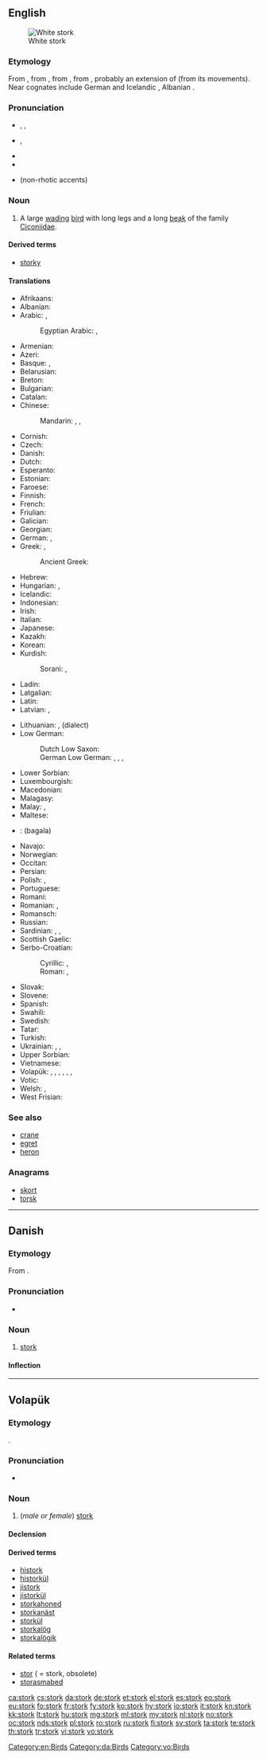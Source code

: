 ==English==
{{wikipedia|dab=stork}}
{{wikispecies|Ciconiidae}}
[[Image:White Stork 3weeks.jpg|thumbnail|right|White stork]]

===Etymology===
From {{etyl|enm|en}} {{term|stork|lang=enm}}, from {{etyl|ang|en}} {{term|storc|lang=ang}}, from {{etyl|gem-pro|en}} {{term/t|gem-pro|*sturkaz}}, from {{etyl|ine-pro|en}} {{term/t|ine-pro|*str̥gos}}, probably an extension of {{term/t|ine-pro|*ster-||stiff}} (from its movements). Near cognates include German {{term|Storch|lang=de}} and Icelandic {{term|storkur|lang=is}}, Albanian {{term|shturë||starling|lang=sq}}.

===Pronunciation===
* {{a|US}} {{enPR|stôrk}}, {{IPA|/stɔrk/}}, {{X-SAMPA|/stOrk/}}
* {{a|UK}} {{IPA|/stɔːk/}}, {{X-SAMPA|/stO:k/}}
* {{audio|en-us-stork.ogg|Audio (US)}}
* {{rhymes|ɔː(r)k}}
* {{homophones|lang=en|stalk}} (non-rhotic accents)

===Noun===
{{en-noun}}

# A large [[wade|wading]] [[bird]] with long legs and a long [[beak]] of the family [[Ciconiidae]].

====Derived terms====
* [[storky]]

====Translations====
{{trans-top|large wading bird}}
* Afrikaans: {{t|af|ooievaar}}
* Albanian: {{t|sq|lejlek}}
* Arabic: {{t|ar|لقلق|tr=laqlaq}}, {{t|ar|بجعة|f|tr=bajaʕa|sc=Arab}}
*: Egyptian Arabic: {{t|arz|لقلق|m|tr=laqlaq|sc=Arab}}, {{t|arz|بجعة|tr=bagaʕa|sc=Arab}}
* Armenian: {{t+|hy|արագիլ|tr=aragil}}
* Azeri: {{t|az|leylək}}
* Basque: {{t+|eu|amiamoko}}, {{t+|eu|zikoina}}
* Belarusian: {{t+|be|бусел|m|tr=búsel|sc=Cyrl}}
* Breton: {{t+|br|c'hwibon}}
* Bulgarian: {{t|bg|щъркел|m|tr=štǎ̀rkel|sc=Cyrl}}
* Catalan: {{t+|ca|cigonya}}
* Chinese:
*: Mandarin: {{t|cmn|鸛|sc=Hani}}, {{t|cmn|鹳|tr=guàn|sc=Hani}}, {{t|cmn|鹳鸟|tr=guànniǎo|sc=Hani}}
* Cornish: {{t|kw|hwibon}}
* Czech: {{t+|cs|čáp|m}}
* Danish: {{t+|da|stork}}
* Dutch: {{t+|nl|ooievaar|m}}
* Esperanto: {{t|eo|cikonio}}
* Estonian: {{t+|et|toonekurg}}
* Faroese: {{t+|fo|storkur}}
* Finnish: {{t+|fi|kattohaikara}}
* French: {{t+|fr|cigogne|f}}
* Friulian: {{t|fur|cicogne}}
* Galician: {{t|gl|cegoña}}
* Georgian: {{t|ka|წერო|tr=cero|sc=Geor}}
* German: {{t+|de|Storch|m}}, {{t+|de|Adebar|m}} {{qualifier|dialectal or poetic}}
* Greek: {{t+|el|πελαργός|tr=pelargós}}, {{t+|el|λελέκι|n|tr=leléki|sc=Grek}}
*: Ancient Greek: {{t|grc|πελαργός|tr=pelargos|sc=polytonic}}
* Hebrew: {{t+|he|חסידה|f|tr=khasida|sc=Hebr}}
* Hungarian: {{t+|hu|gólya}}, {{t+|hu|eszterág}} {{qualifier|rare}}
* Icelandic: {{t+|is|storkur}}
* Indonesian: {{t+|id|bangau}}
* Irish: {{t|ga|storc}}
* Italian: {{t+|it|cicogna|f}}
* Japanese: {{t|ja|コウノトリ|tr=kōnotori|sc=Jpan}}
* Kazakh: {{t|kk|ләйлек|tr=läylek|sc=Cyrl}}
* Korean: {{t|ko|황새|tr=hwangsae|sc=Kore}}
* Kurdish:
*: Sorani: {{t|ckb|له‌قله‌ق|sc=ku-Arab}}, {{t|ckb|حاجی له‌قله‌ق|sc=ku-Arab}}
* Ladin: {{t|lld|zicogna}}
* Latgalian: {{t|ltg|žugure|f}}
* Latin: {{t|la|ciconia|f}}
* Latvian: {{t|lv|stārķis|m}}, {{t|lv|stārks|m}}
{{trans-mid}}
* Lithuanian: {{t+|lt|gandras|m}}, {{t|lt|starkus|m}} (dialect)
* Low German:
*: Dutch Low Saxon: {{t|nds-nl|aiber}} {{qualifier|Gronings}}
*: German Low German: {{t|nds-de|Stork|m}}, {{t|nds-de|Störk|m}}, {{t+|nds-de|Aadboor|m}}, {{t|nds-de|Eebeer|m}}<!--; {{t+|nds|Oodboor|m}}, {{t+|nds|Adeboor|m}}, {{t|nds|Odeboor|m}}, {{t+|nds|Ebeer|m}}-->
* Lower Sorbian: {{t|dsb|bośon}}
* Luxembourgish: {{t|lb|Storch|m}}
* Macedonian: {{t|mk|штрк|m|tr=štrk}}
* Malagasy: {{t+|mg|falamakavava}}
* Malay: {{t|ms|burung botak}}, {{t|ms|ranggung}}
* Maltese: {{t|mt|ċikonja}}
* {{ttbc|mr}}: (bagala)
* Navajo: {{t|nv|tsídii bidaanézí}}
* Norwegian: {{t+|no|stork}}
* Occitan: {{t+|oc|cigonha}}
* Persian: {{t|fa|لک‌لک|tr=laklak}}
* Polish: {{t+|pl|bocian|m}}, {{t+|pl|bociek|m}}
* Portuguese: {{t+|pt|cegonha}}
* Romani: {{t|rom|kokosturko|m}}
* Romanian: {{t+|ro|barză|f}}, {{t|ro|barza-albă|f}}
* Romansch: {{t|rm|cicogna}}
* Russian: {{t+|ru|аист|m|tr=áist}}
* Sardinian: {{t|sc|cicògna}}, {{t|sc|cicónnia}}, {{t|sc|tziconna}}
* Scottish Gaelic: {{t|gd|corra-bhàn|f}}
* Serbo-Croatian:
*: Cyrillic: {{t|sh|рода|f|sc=Cyrl}}, {{t|sh|штрк|m|sc=Cyrl}}
*: Roman: {{t|sh|roda|f}}, {{t|sh|štrk|m}}
* Slovak: {{t+|sk|bocian|m}}
* Slovene: {{t+|sl|štorklja|f}}
* Spanish: {{t+|es|cigüeña|f}}
* Swahili: {{t|sw|kongoti}}
* Swedish: {{t+|sv|stork}}
* Tatar: {{t+|tt|ләкләк|tr=läkläk|sc=Cyrl}}
* Turkish: {{t+|tr|leylek}}
* Ukrainian: {{t|uk|лелека|m|tr=leléka|sc=Cyrl}}, {{t|uk|чорногуз|m|tr=čornohúz|sc=Cyrl}}, {{t+|uk|бусел|m|tr=búsel|sc=Cyrl}}
* Upper Sorbian: {{t|hsb|baćon}}
* Vietnamese: {{t+|vi|cò}}
* Volapük: {{qualifier|♂♀}} {{t+|vo|stork}}, {{qualifier|♂}} {{t|vo|histork}}, {{qualifier|♀}} {{t|vo|jistork}}, {{qualifier|♂♀ offspring}} {{t|vo|storkül}}, {{qualifier|♂ offspring}} {{t|vo|historkül}}, {{qualifier|♀ offspring}} {{t|vo|jistorkül}}, {{qualifier|older word, obsolete}} {{t+|vo|stor}}
* Votic: {{t|vot|kurtši}}
* Welsh: {{t|cy|ciconia}}, {{t|cy|storc}}
* West Frisian: {{t+|fy|earrebarre}}
{{trans-bottom}}

===See also===
* [[crane]]
* [[egret]]
* [[heron]]

===Anagrams===
* [[skort#English|skort]]
* [[torsk#English|torsk]]

[[Category:en:Birds]]

----

==Danish==
{{wikipedia|lang=da}}

===Etymology===

From {{etyl|non|da}} {{term|storkr||stork|lang=non}}.

===Pronunciation===
* {{IPA|/stɔːrk/|[sd̥ɒːɡ̊]|lang=da}}

===Noun===
{{da-noun|en|e}}

# [[stork#English|stork]]

====Inflection====
{{da-noun-infl|en|e}}

[[Category:da:Birds]]

----

==Volapük==

===Etymology===
{{borrowing|en|stork|lang=vo}}.

===Pronunciation===
* {{IPA|/stoɾk/||lang=vo}}

===Noun===
{{vo-noun}}

# (''male or female'') [[stork#English|stork]]

====Declension====
{{vo-decl-noun}}

====Derived terms====
* [[histork]]
* [[historkül]]
* [[jistork]]
* [[jistorkül]]
* [[storkahoned]]
* [[storkanäst]]
* [[storkül]]
* [[storkalög]]
* [[storkalögik]]

====Related terms====
* [[stor]] ( = stork, obsolete)
* [[storasmabed]]

[[Category:vo:Birds]]

[[ca:stork]]
[[cs:stork]]
[[da:stork]]
[[de:stork]]
[[et:stork]]
[[el:stork]]
[[es:stork]]
[[eo:stork]]
[[eu:stork]]
[[fo:stork]]
[[fr:stork]]
[[fy:stork]]
[[ko:stork]]
[[hy:stork]]
[[io:stork]]
[[it:stork]]
[[kn:stork]]
[[kk:stork]]
[[lt:stork]]
[[hu:stork]]
[[mg:stork]]
[[ml:stork]]
[[my:stork]]
[[nl:stork]]
[[no:stork]]
[[oc:stork]]
[[nds:stork]]
[[pl:stork]]
[[ro:stork]]
[[ru:stork]]
[[fi:stork]]
[[sv:stork]]
[[ta:stork]]
[[te:stork]]
[[th:stork]]
[[tr:stork]]
[[vi:stork]]
[[vo:stork]]